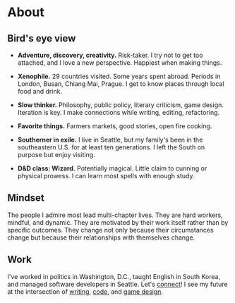 

# About

## Bird's eye view

- **Adventure, discovery, creativity.** Risk-taker. I try not to get too
  attached, and I love a new perspective. Happiest when making things.

- **Xenophile.** 29 countries visited. Some years spent abroad. Periods in
  London, Busan, Chiang Mai, Prague. I get to know places through local food and
  drink.

- **Slow thinker.** Philosophy, public policy, literary criticism, game design.
  Iteration is key. I make connections while writing, editing, refactoring.

- **Favorite things.** Farmers markets, good stories, open fire cooking.

- **Southerner in exile.** I live in Seattle, but my family's been in the
  southeastern U.S. for at least ten generations. I left the South on purpose
  but enjoy visiting.

- **D&D class: Wizard.** Potentially magical. Little claim to cunning or
  physical prowess. I can learn most spells with enough study.

<PersonalPhotos />

## Mindset

The people I admire most lead multi-chapter lives. They are hard workers,
mindful, and dynamic. They are motivated by their work itself rather than by
specific outcomes. They change not only because their circumstances change but
because their relationships with themselves change.

## Work

I've worked in politics in Washington, D.C., taught English in South Korea, and
managed software developers in Seattle. Let's [connect](/contact)! I see my
future at the intersection of [writing](/field-notes), [code](/code), and
[game design](/games).
